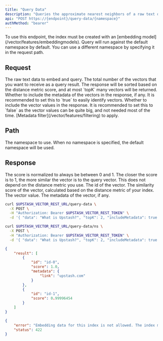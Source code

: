 ```yaml
---
title: "Query Data"
description: "Queries the approximate nearest neighbors of a raw text data after embedding it."
api: "POST https://{endpoint}/query-data/{namespace}"
authMethod: "bearer"
---
```


<Warning>
  To use this endpoint, the index must be created with an [embedding model](/vector/features/embeddingmodels).
</Warning>

<Tip>
  Query will run against the default namespace by default.
  You can use a different namespace by specifying it in the request path.
</Tip>

## Request

<ParamField body="data" name="data" type="string" required>
  The raw text data to embed and query.
</ParamField>
<ParamField body="topK" type="number" required default="10">
  The total number of the vectors that you want to receive as a query
  result. The response will be sorted based on the distance metric score,
  and at most `topK` many vectors will be returned.
</ParamField>
<ParamField body="includeMetadata" type="boolean" default="false">
  Whether to include the metadata of the vectors in the response, if any.
  It is recommended to set this to `true` to easily identify vectors.
</ParamField>
<ParamField body="includeVectors" type="boolean" default="false">
  Whether to include the vector values in the response.
  It is recommended to set this to `false` as the vector values can be
  quite big, and not needed most of the time.
</ParamField>
<ParamField body="filter" type="string" default="">
  [Metadata filter](/vector/features/filtering) to apply.
</ParamField>

## Path

<ParamField path="namespace" type="string" default="">
  The namespace to use.
  When no namespace is specified, the default namespace will be used.
</ParamField>

## Response

<Note>
  The score is normalized to always be between 0 and 1.
  The closer the score is to 1, the more similar the vector is to the query vector.
  This does not depend on the distance metric you use.
</Note>

<ResponseField name="Scores" type="Object[]">
  <Expandable defaultOpen="true">
    <ResponseField name="id" type="string" required>
      The id of the vector.
    </ResponseField>
    <ResponseField name="score" type="number" required>
      The similarity score of the vector, calculated based on the distance metric of your index.
    </ResponseField>
    <ResponseField name="vector" type="number[]">
      The vector value.
    </ResponseField>
    <ResponseField name="metadata" type="Object">
      The metadata of the vector, if any.
    </ResponseField>
  </Expandable>
</ResponseField>

<RequestExample>

```sh curl
curl $UPSTASH_VECTOR_REST_URL/query-data \
  -X POST \
  -H "Authorization: Bearer $UPSTASH_VECTOR_REST_TOKEN" \
  -d '{ "data": "What is Upstash?", "topK": 2, "includeMetadata": true }'
```

```sh curl (Namespace)
curl $UPSTASH_VECTOR_REST_URL/query-data/ns \
  -X POST \
  -H "Authorization: Bearer $UPSTASH_VECTOR_REST_TOKEN" \
  -d '{ "data": "What is Upstash?", "topK": 2, "includeMetadata": true }'
```

</RequestExample>

<ResponseExample>

```json 200 OK
{
    "result": [
        {
            "id": "id-0",
            "score": 1.0,
            "metadata": {
                "link": "upstash.com"
            }
        },
        {
            "id": "id-1",
            "score": 0.99996454
        }
    ]
}
```

```json 422 Unprocessable Entity
{
    "error": "Embedding data for this index is not allowed. The index must be created with an embedding model to use it.",
    "status": 422
}
```

</ResponseExample>
